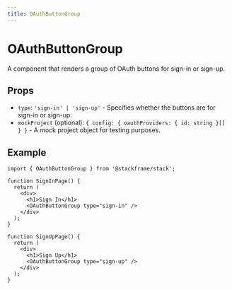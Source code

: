 ```yaml
---
title: OAuthButtonGroup
---
```


# OAuthButtonGroup

A component that renders a group of OAuth buttons for sign-in or sign-up.

## Props

- `type`: `'sign-in' | 'sign-up'` - Specifies whether the buttons are for sign-in or sign-up.
- `mockProject` (optional): `{ config: { oauthProviders: { id: string }[] } }` - A mock project object for testing purposes.

## Example

```tsx
import { OAuthButtonGroup } from '@stackframe/stack';

function SignInPage() {
  return (
    <div>
      <h1>Sign In</h1>
      <OAuthButtonGroup type="sign-in" />
    </div>
  );
}

function SignUpPage() {
  return (
    <div>
      <h1>Sign Up</h1>
      <OAuthButtonGroup type="sign-up" />
    </div>
  );
}
```
